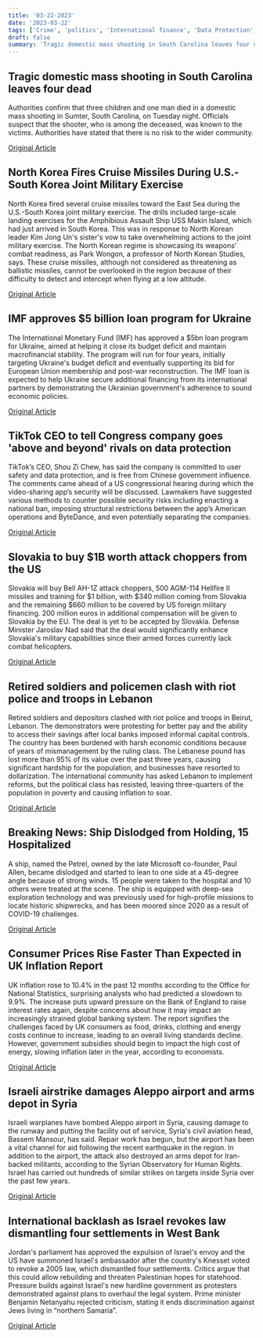 ```yaml
---
title: '03-22-2023'
date: '2023-03-22'
tags: ['Crime', 'politics', 'International finance', 'Data Protection', 'Defense', 'Lebanon protests', 'Disaster', 'UK economy', 'International Conflict', 'Middle East']
draft: false
summary: 'Tragic domestic mass shooting in South Carolina leaves four dead...'
---
```


## Tragic domestic mass shooting in South Carolina leaves four dead
Authorities confirm that three children and one man died in a domestic mass shooting in Sumter, South Carolina, on Tuesday night. Officials suspect that the shooter, who is among the deceased, was known to the victims. Authorities have stated that there is no risk to the wider community.

[Original Article](https://abcnews.go.com/US/3-kids-1-adult-killed-domestic-mass-shooting/story?id=98040537)

## North Korea Fires Cruise Missiles During U.S.-South Korea Joint Military Exercise
North Korea fired several cruise missiles toward the East Sea during the U.S.-South Korea joint military exercise. The drills included large-scale landing exercises for the Amphibious Assault Ship USS Makin Island, which had just arrived in South Korea. This was in response to North Korean leader Kim Jong Un's sister's vow to take overwhelming actions to the joint military exercise. The North Korean regime is showcasing its weapons' combat readiness, as Park Wongon, a professor of North Korean Studies, says. These cruise missiles, although not considered as threatening as ballistic missiles, cannot be overlooked in the region because of their difficulty to detect and intercept when flying at a low altitude.

[Original Article](https://abcnews.go.com/International/north-korea-launches-multiple-missiles-tests-us-south/story?id=98036227)

## IMF approves $5 billion loan program for Ukraine
The International Monetary Fund (IMF) has approved a $5bn loan program for Ukraine, aimed at helping it close its budget deficit and maintain macrofinancial stability. The program will run for four years, initially targeting Ukraine's budget deficit and eventually supporting its bid for European Union membership and post-war reconstruction. The IMF loan is expected to help Ukraine secure additional financing from its international partners by demonstrating the Ukrainian government's adherence to sound economic policies.

[Original Article](https://abcnews.go.com/International/wireStory/ukraine-imf-agree-156-billion-loan-package-98035121)

## TikTok CEO to tell Congress company goes 'above and beyond' rivals on data protection
TikTok’s CEO, Shou Zi Chew, has said the company is committed to user safety and data protection, and is free from Chinese government influence. The comments came ahead of a US congressional hearing during which the video-sharing app’s security will be discussed. Lawmakers have suggested various methods to counter possible security risks including enacting a national ban, imposing structural restrictions between the app’s American operations and ByteDance, and even potentially separating the companies.

[Original Article](https://abcnews.go.com/Technology/wireStory/tiktok-ceo-congress-app-safe-urge-ban-98037937)

## Slovakia to buy $1B worth attack choppers from the US
Slovakia will buy Bell AH-1Z attack choppers, 500 AGM-114 Hellfire II missiles and training for $1 billion, with $340 million coming from Slovakia and the remaining $660 million to be covered by US foreign military financing. 200 million euros in additional compensation will be given to Slovakia by the EU. The deal is yet to be accepted by Slovakia. Defense Minister Jaroslav Nad said that the deal would significantly enhance Slovakia's military capabilities since their armed forces currently lack combat helicopters.

[Original Article](https://abcnews.go.com/International/wireStory/slovakia-offered-us-helicopters-giving-jets-ukraine-98037454)

## Retired soldiers and policemen clash with riot police and troops in Lebanon
Retired soldiers and depositors clashed with riot police and troops in Beirut, Lebanon. The demonstrators were protesting for better pay and the ability to access their savings after local banks imposed informal capital controls. The country has been burdened with harsh economic conditions because of years of mismanagement by the ruling class. The Lebanese pound has lost more than 95% of its value over the past three years, causing significant hardship for the population, and businesses have resorted to dollarization. The international community has asked Lebanon to implement reforms, but the political class has resisted, leaving three-quarters of the population in poverty and causing inflation to soar.

[Original Article](https://abcnews.go.com/International/wireStory/tear-gas-clashes-lebanon-protesters-storm-govt-hq-98036345)

## Breaking News: Ship Dislodged from Holding, 15 Hospitalized
A ship, named the Petrel, owned by the late Microsoft co-founder, Paul Allen, became dislodged and started to lean to one side at a 45-degree angle because of strong winds. 15 people were taken to the hospital and 10 others were treated at the scene. The ship is equipped with deep-sea exploration technology and was previously used for high-profile missions to locate historic shipwrecks, and has been moored since 2020 as a result of COVID-19 challenges.

[Original Article](https://abcnews.go.com/International/wireStory/ship-dislodges-tips-scotland-dry-dock-25-injured-98041319)

## Consumer Prices Rise Faster Than Expected in UK Inflation Report
UK inflation rose to 10.4% in the past 12 months according to the Office for National Statistics, surprising analysts who had predicted a slowdown to 9.9%. The increase puts upward pressure on the Bank of England to raise interest rates again, despite concerns about how it may impact an increasingly strained global banking system. The report signifies the challenges faced by UK consumers as food, drinks, clothing and energy costs continue to increase, leading to an overall living standards decline. However, government subsidies should begin to impact the high cost of energy, slowing inflation later in the year, according to economists.

[Original Article](https://abcnews.go.com/International/wireStory/uk-inflation-jumps-104-surprising-analysts-98034666)

## Israeli airstrike damages Aleppo airport and arms depot in Syria
Israeli warplanes have bombed Aleppo airport in Syria, causing damage to the runway and putting the facility out of service, Syria's civil aviation head, Bassem Mansour, has said. Repair work has begun, but the airport has been a vital channel for aid following the recent earthquake in the region. In addition to the airport, the attack also destroyed an arms depot for Iran-backed militants, according to the Syrian Observatory for Human Rights. Israel has carried out hundreds of similar strikes on targets inside Syria over the past few years.

[Original Article](https://abcnews.go.com/International/wireStory/syria-israel-attacked-aleppo-airport-casualties-98033093)

## International backlash as Israel revokes law dismantling four settlements in West Bank
Jordan's parliament has approved the expulsion of Israel's envoy and the US have summoned Israel's ambassador after the country's Knesset voted to revoke a 2005 law, which dismantled four settlements. Critics argue that this could allow rebuilding and threaten Palestinian hopes for statehood. Pressure builds against Israel's new hardline government as protesters demonstrated against plans to overhaul the legal system. Prime minister Benjamin Netanyahu rejected criticism, stating it ends discrimination against Jews living in “northern Samaria”.

[Original Article](https://abcnews.go.com/International/wireStory/netanyahu-seeks-soothe-us-concerns-settlement-repeal-98037457)
